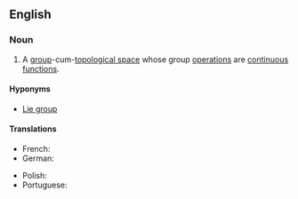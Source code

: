 ==English==
{{wikipedia}}

===Noun===
{{en-noun}}

# {{lb|en|mathematics}} A [[group]]-cum-[[topological space]] whose group [[operation]]s are [[continuous]] [[function]]s.

====Hyponyms====
* [[Lie group]]

====Translations====
{{trans-top|group with topological structure}}
* French: {{t|fr|groupe topologique|m}}
* German: {{t|de|topologische Gruppe|f}}
{{trans-mid}}
* Polish: {{t|pl|grupa topologiczna|f}}
* Portuguese: {{t|pt|grupo topológico|m}}
{{trans-bottom}}